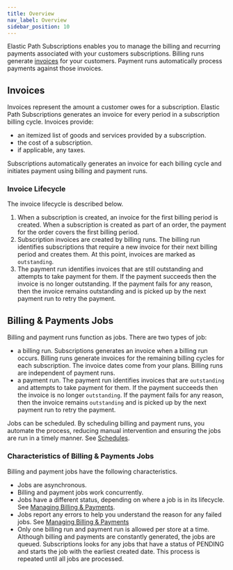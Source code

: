 ```yaml
---
title: Overview
nav_label: Overview
sidebar_position: 10
---
```


Elastic Path Subscriptions enables you to manage the billing and recurring payments associated with your customers subscriptions. Billing runs generate [invoices](#invoices) for your customers. Payment runs automatically process payments against those invoices.

## Invoices

Invoices represent the amount a customer owes for a subscription. Elastic Path Subscriptions generates an invoice for every period in a subscription billing cycle. Invoices provide:

- an itemized list of goods and services provided by a subscription.
- the cost of a subscription.
- if applicable, any taxes.

Subscriptions automatically generates an invoice for each billing cycle and initiates payment using billing and payment runs.

### Invoice Lifecycle

The invoice lifecycle is described below.

1. When a subscription is created, an invoice for the first billing period is created. When a subscription is created as part of an order, the payment for the order covers the first billing period.
1. Subscription invoices are created by billing runs. The billing run identifies subscriptions that require a new invoice for their next billing period and creates them. At this point, invoices are marked as `outstanding`.
1. The payment run identifies invoices that are still outstanding and attempts to take payment for them. If the payment succeeds then the invoice is no longer outstanding. If the payment fails for any reason, then the invoice remains outstanding and is picked up by the next payment run to retry the payment.

## Billing & Payments Jobs

Billing and payment runs function as jobs. There are two types of job:

- a billing run. Subscriptions generates an invoice when a billing run occurs. Billing runs generate invoices for the remaining billing cycles for each subscription. The invoice dates come from your plans. Billing runs are independent of payment runs.
- a payment run. The payment run identifies invoices that are `outstanding` and attempts to take payment for them. If the payment succeeds then the invoice is no longer `outstanding`. If the payment fails for any reason, then the invoice remains `outstanding` and is picked up by the next payment run to retry the payment.

Jobs can be scheduled. By scheduling billing and payment runs, you automate the process, reducing manual intervention and ensuring the jobs are run in a timely manner. See [Schedules](/docs/commerce-manager/subscriptions/billings-payments/configuring-runs#schedules).

### Characteristics of Billing & Payments Jobs

Billing and payment jobs have the following characteristics.

- Jobs are asynchronous.
- Billing and payment jobs work concurrently.
- Jobs have a different status, depending on where a job is in its lifecycle. See [Managing Billing & Payments](/docs/commerce-manager/subscriptions/billings-payments/updating-runs).
- Jobs report any errors to help you understand the reason for any failed jobs. See [Managing Billing & Payments](/docs/commerce-manager/subscriptions/billings-payments/updating-runs)
- Only one billing run and payment run is allowed per store at a time. Although billing and payments are constantly generated, the jobs are queued. Subscriptions looks for any jobs that have a status of PENDING and starts the job with the earliest created date. This process is repeated until all jobs are processed.



